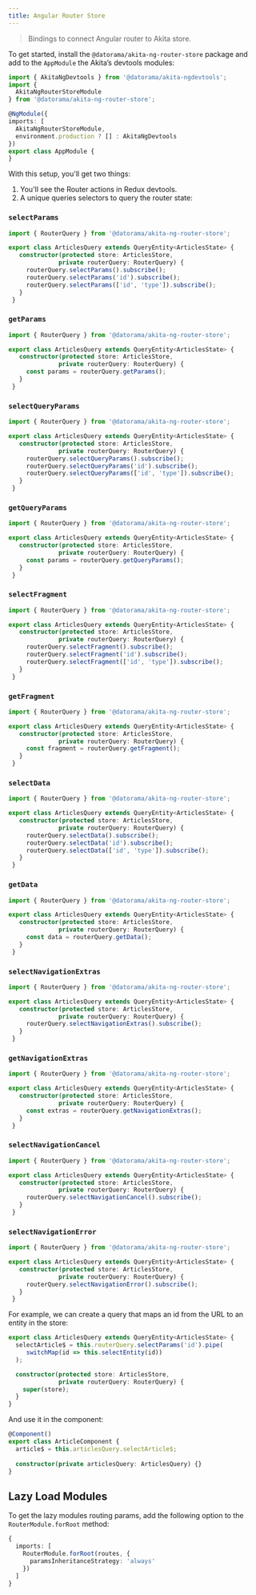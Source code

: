 ```yaml
---
title: Angular Router Store
---
```


> Bindings to connect Angular router to Akita store.

To get started, install the `@datorama/akita-ng-router-store` package and add to the `AppModule` the Akita’s devtools modules:

```ts title="app.module.ts"
import { AkitaNgDevtools } from '@datorama/akita-ngdevtools';
import { 
  AkitaNgRouterStoreModule 
} from '@datorama/akita-ng-router-store';

​@NgModule({ 
imports: [
  AkitaNgRouterStoreModule,
  environment.production ? [] : AkitaNgDevtools
})
export class AppModule {
}
```

With this setup, you'll get two things:
1. You'll see the Router actions in Redux devtools.
2.  A unique queries selectors to query the router state:

### `selectParams`
```ts
import { RouterQuery } from '@datorama/akita-ng-router-store';

export class ArticlesQuery extends QueryEntity<ArticlesState> {
   constructor(protected store: ArticlesStore, 
              private routerQuery: RouterQuery) {
     routerQuery.selectParams().subscribe();
     routerQuery.selectParams('id').subscribe();
     routerQuery.selectParams(['id', 'type']).subscribe();
   }
 }
```

### `getParams`
```ts
import { RouterQuery } from '@datorama/akita-ng-router-store';

export class ArticlesQuery extends QueryEntity<ArticlesState> {
   constructor(protected store: ArticlesStore, 
              private routerQuery: RouterQuery) {
     const params = routerQuery.getParams();
   }
 }
```

### `selectQueryParams`

```ts
import { RouterQuery } from '@datorama/akita-ng-router-store';

export class ArticlesQuery extends QueryEntity<ArticlesState> {
   constructor(protected store: ArticlesStore, 
              private routerQuery: RouterQuery) {
     routerQuery.selectQueryParams().subscribe();
     routerQuery.selectQueryParams('id').subscribe();
     routerQuery.selectQueryParams(['id', 'type']).subscribe();
   }
 }
```

### `getQueryParams`
```ts
import { RouterQuery } from '@datorama/akita-ng-router-store';

export class ArticlesQuery extends QueryEntity<ArticlesState> {
   constructor(protected store: ArticlesStore, 
              private routerQuery: RouterQuery) {
     const params = routerQuery.getQueryParams();
   }
 }
```

### `selectFragment`

```ts
import { RouterQuery } from '@datorama/akita-ng-router-store';

export class ArticlesQuery extends QueryEntity<ArticlesState> {
   constructor(protected store: ArticlesStore, 
              private routerQuery: RouterQuery) {
     routerQuery.selectFragment().subscribe();
     routerQuery.selectFragment('id').subscribe();
     routerQuery.selectFragment(['id', 'type']).subscribe();
   }
 }
```

### `getFragment`
```ts
import { RouterQuery } from '@datorama/akita-ng-router-store';

export class ArticlesQuery extends QueryEntity<ArticlesState> {
   constructor(protected store: ArticlesStore, 
              private routerQuery: RouterQuery) {
     const fragment = routerQuery.getFragment();
   }
 }
```

### `selectData`

```ts
import { RouterQuery } from '@datorama/akita-ng-router-store';

export class ArticlesQuery extends QueryEntity<ArticlesState> {
   constructor(protected store: ArticlesStore, 
              private routerQuery: RouterQuery) {
     routerQuery.selectData().subscribe();
     routerQuery.selectData('id').subscribe();
     routerQuery.selectData(['id', 'type']).subscribe();
   }
 }
```

### `getData`
```ts
import { RouterQuery } from '@datorama/akita-ng-router-store';

export class ArticlesQuery extends QueryEntity<ArticlesState> {
   constructor(protected store: ArticlesStore, 
              private routerQuery: RouterQuery) {
     const data = routerQuery.getData();
   }
 }
```

### `selectNavigationExtras`

```ts
import { RouterQuery } from '@datorama/akita-ng-router-store';

export class ArticlesQuery extends QueryEntity<ArticlesState> {
   constructor(protected store: ArticlesStore, 
              private routerQuery: RouterQuery) {
     routerQuery.selectNavigationExtras().subscribe();
   }
 }
```

### `getNavigationExtras`
```ts
import { RouterQuery } from '@datorama/akita-ng-router-store';

export class ArticlesQuery extends QueryEntity<ArticlesState> {
   constructor(protected store: ArticlesStore, 
              private routerQuery: RouterQuery) {
     const extras = routerQuery.getNavigationExtras();
   }
 }
```

### `selectNavigationCancel`

```ts
import { RouterQuery } from '@datorama/akita-ng-router-store';

export class ArticlesQuery extends QueryEntity<ArticlesState> {
   constructor(protected store: ArticlesStore, 
              private routerQuery: RouterQuery) {
     routerQuery.selectNavigationCancel().subscribe();
   }
 }
```


### `selectNavigationError`

```ts
import { RouterQuery } from '@datorama/akita-ng-router-store';

export class ArticlesQuery extends QueryEntity<ArticlesState> {
   constructor(protected store: ArticlesStore, 
              private routerQuery: RouterQuery) {
     routerQuery.selectNavigationError().subscribe();
   }
 }
```

For example, we can create a query that maps an id from the URL to an entity in the store:

```ts title="articles.query.ts"
export class ArticlesQuery extends QueryEntity<ArticlesState> {
  selectArticle$ = this.routerQuery.selectParams('id').pipe(
     switchMap(id => this.selectEntity(id))
  );

  constructor(protected store: ArticlesStore, 
              private routerQuery: RouterQuery) {
    super(store);
  }
}
```

And use it in the component:
```ts title="articles.component.ts"
@Component()
export class ArticleComponent {
  article$ = this.articlesQuery.selectArticle$;
  
  constructor(private articlesQuery: ArticlesQuery) {}
}
```

## Lazy Load Modules
To get the lazy modules routing params, add the following option to the `RouterModule.forRoot` method:

```ts title="main.ts"
{
  imports: [
    RouterModule.forRoot(routes, { 
      paramsInheritanceStrategy: 'always' 
    })
  ]
}
```